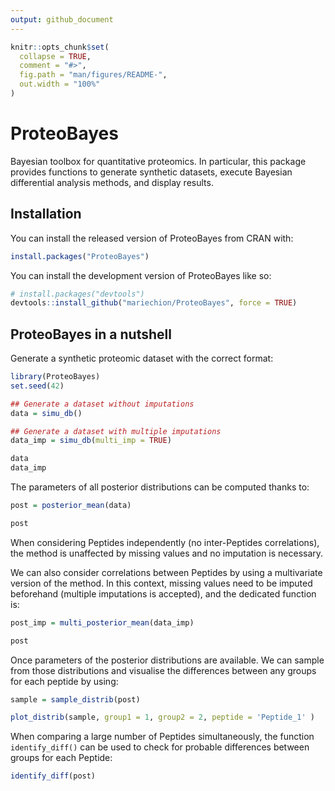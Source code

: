 ```yaml
---
output: github_document
---
```


<!-- README.md is generated from README.Rmd. Please edit that file -->

```r
knitr::opts_chunk$set(
  collapse = TRUE,
  comment = "#>",
  fig.path = "man/figures/README-",
  out.width = "100%"
)
```

# ProteoBayes

<!-- badges: start -->
<!-- badges: end -->

Bayesian toolbox for quantitative proteomics. In particular, this package provides functions to generate synthetic datasets, execute Bayesian differential analysis methods, and display results.

## Installation

You can install the released version of ProteoBayes from CRAN with:

```r
install.packages("ProteoBayes")
```

You can install the development version of ProteoBayes like so:

```r
# install.packages("devtools")
devtools::install_github("mariechion/ProteoBayes", force = TRUE)
```


## ProteoBayes in a nutshell

Generate a synthetic proteomic dataset with the correct format:

```r
library(ProteoBayes)
set.seed(42)

## Generate a dataset without imputations
data = simu_db()

## Generate a dataset with multiple imputations
data_imp = simu_db(multi_imp = TRUE)

data
data_imp
```

The parameters of all posterior distributions can be computed thanks to:

```r

post = posterior_mean(data)

post

```

When considering Peptides independently (no inter-Peptides correlations), the method is unaffected by missing values and no imputation is necessary.  


We can also consider correlations between Peptides by using a multivariate version of the method. In this context, missing values need to be imputed beforehand (multiple imputations is accepted), and the dedicated function is:

```r
post_imp = multi_posterior_mean(data_imp)

post
```

Once parameters of the posterior distributions are available. We can sample from those distributions and visualise the differences between any groups for each peptide by using: 

```r

sample = sample_distrib(post)

plot_distrib(sample, group1 = 1, group2 = 2, peptide = 'Peptide_1' )

```

When comparing a large number of Peptides simultaneously, the function `identify_diff()` can be used to check for probable differences between groups 
for each Peptide:

```r
identify_diff(post)

```

